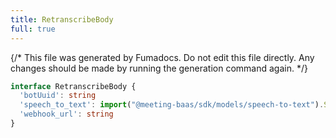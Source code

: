 ```yaml
---
title: RetranscribeBody
full: true
---
```


{/* This file was generated by Fumadocs. Do not edit this file directly. Any changes should be made by running the generation command again. */}



```typescript
interface RetranscribeBody {
  'botUuid': string
  'speech_to_text': import("@meeting-baas/sdk/models/speech-to-text").SpeechToText
  'webhook_url': string
}
```

